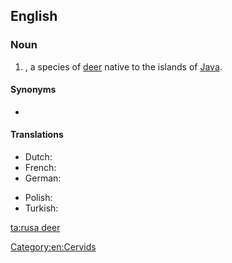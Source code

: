 ==English==
{{rfi|en}}
{{wikipedia}}
{{wikispecies|Cervus timorensis}}

===Noun===
{{en-noun|rusa deer}}

# {{taxlink|Cervus timorensis|species|noshow=1}}, a species of [[deer]] native to the islands of [[Java]].

====Synonyms====
* {{sense|Cervus timorensis}} {{vern|Sunda sambar}}

====Translations====
{{trans-top|''Cervus timorensis''}}
* Dutch: {{t|nl|Javaans hert}}
* French: {{t|fr|Cerf rusa}}
* German: {{t|de|Mähnenhirsch|m}}
{{trans-mid}}
* Polish: {{t|pl|Sambar sundajski}}
* Turkish: {{t|tr|Rusa geyiği}}
{{trans-bottom}}

[[Category:en:Cervids]]

[[ta:rusa deer]]